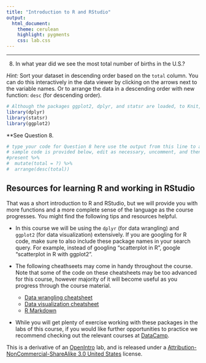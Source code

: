 ```yaml
---
title: "Introduction to R and RStudio"
output:
  html_document: 
    theme: cerulean 
    highlight: pygments
    css: lab.css
---
```


---

8. In what year did we see the most total number of births in the U.S.? 

*Hint:* Sort your dataset in descending order based on the `total` column. You can do this interactively in the data viewer by clicking on the arrows next to the variable names. Or to arrange the data in a descending order with new function: `desc` (for  descending order).

```r
# Although the packages ggplot2, dplyr, and statsr are loaded, to Knit, you must have the library functions in your .Rmd file. Don't erase this code block!
library(dplyr)
library(statsr)
library(ggplot2)

```

**See Question 8.

```r
# type your code for Question 8 here use the output from this line to answer Question 8
# sample code is provided below, edit as necessary, uncomment, and then Knit
#present %>%
#  mutate(total = ?) %>%
#  arrange(desc(total))
```

## Resources for learning R and working in RStudio

That was a short introduction to R and RStudio, but we will provide you with more functions and a more complete sense of the language as the course progresses. You might find the following tips and resources helpful.

- In this course we will be using the `dplyr` (for data wrangling) and `ggplot2` (for data visualization) extensively. If you are googling for R code, make sure to also include these package names in your search query. For example, instead of googling "scatterplot in R", google "scatterplot in R with ggplot2".

- The following cheathseets may come in handy throughout the course. Note that some of the code on these cheatsheets may be too advanced for this course, however majority of it will become useful as you progress through the course material.
    - [Data wrangling cheatsheet](http://www.rstudio.com/wp-content/uploads/2015/02/data-rangling-cheatsheet.pdf)
    - [Data visualization cheatsheet](http://www.rstudio.com/wp-content/uploads/2015/12/ggplot2-cheatsheet-2.0.pdf)
    - [R Markdown](http://www.rstudio.com/wp-content/uploads/2016/03/rmarkdown-cheatsheet-2.0.pdf)

- While you will get plenty of exercise working with these packages in the labs of this course, if you would like further opportunities to practice we recommend checking out the relevant courses at [DataCamp](https://www.datacamp.com/courses).

<div id="license">
This is a derivative of an [OpenIntro](https://www.openintro.org/stat/labs.php) lab, and is released under a [Attribution-NonCommercial-ShareAlike 3.0 United States](https://creativecommons.org/licenses/by-nc-sa/3.0/us/) license.
</div>
